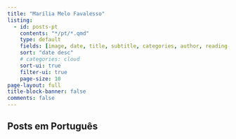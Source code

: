 ```yaml
---
title: "Marília Melo Favalesso"
listing:
  - id: posts-pt
    contents: "*/pt/*.qmd"
    type: default
    fields: [image, date, title, subtitle, categories, author, reading-time]  
    sort: "date desc"
    # categories: cloud
    sort-ui: true
    filter-ui: true
    page-size: 10
page-layout: full
title-block-banner: false
comments: false
---
```


## Posts em Português

::: {#posts-pt}
:::